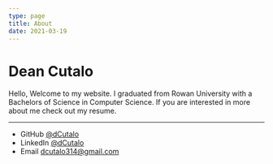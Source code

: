 ```yaml
---
type: page
title: About
date: 2021-03-19
---
```


# Dean Cutalo

Hello, Welcome to my website. I graduated from Rowan University with a Bachelors of Science in Computer Science. If you are interested in more about me check out my resume. 

---

- GitHub [@dCutalo](https://github.com/dcutalo)
- LinkedIn [@dCutalo](https://www.linkedin.com/in/dean-cutalo-42ba2b180/)
- Email dcutalo314@gmail.com